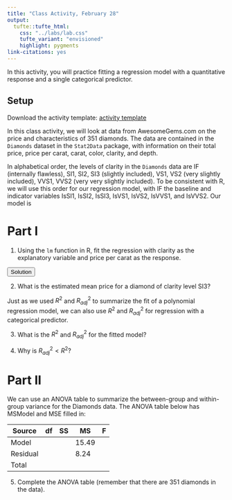 ```yaml
---
title: "Class Activity, February 28"
output: 
  tufte::tufte_html:
    css: "../labs/lab.css"
    tufte_variant: "envisioned"
    highlight: pygments
link-citations: yes
---
```


In this activity, you will practice fitting a regression model with a quantitative response and a single categorical predictor.

## Setup

Download the activity template: [activity template](https://sta112-s22.github.io/class_activities/ca_lecture_17_template.Rmd)

In this class activity, we will look at data from AwesomeGems.com on the price and characteristics of 351 diamonds. The data are contained in the `Diamonds` dataset in the `Stat2Data` package, with information on their total price, price per carat, carat, color, clarity, and depth. 

In alphabetical order, the levels of clarity in the `Diamonds` data are IF (internally flawless), SI1, SI2, SI3 (slightly included), VS1, VS2 (very slightly included), VVS1, VVS2 (very very slightly included). To be consistent with R, we will use this order for our regression model, with IF the baseline and indicator variables IsSI1, IsSI2, IsSI3, IsVS1, IsVS2, IsVVS1, and IsVVS2. Our model is

\begin{align}
\text{Price per carat} &= \beta_0 + \beta_1 \ \text{IsSI1} + \beta_2 \ \text{IsSI2} + \beta_3 \ \text{IsSI3} + \beta_4 \ \text{IsVS1} \\
& \hspace{1cm} + \beta_5 \ \text{IsVS2} + \beta_6 \ \text{IsVVS1} + \beta_7 \ \text{IsVVS2} + \varepsilon
\end{align}

# Part I

1. Using the `lm` function in R, fit the regression with clarity as the explanatory variable and price per carat as the response.

<SCRIPT>
function ShowAndHide(divid) {
    var x = document.getElementById(divid);
    if (x.style.display == 'none') {
        x.style.display = 'block';
    } else {
        x.style.display = 'none';
    }
}
</SCRIPT>

<BUTTON ONCLICK="ShowAndHide('q1_solution')">Solution</BUTTON>

<DIV ID="q1_solution" STYLE="display:none">
```r
diamond_lm <- lm(PricePerCt ~ Clarity, data = Diamonds)
summary(diamond_lm)
```
</DIV>


2. What is the estimated mean price for a diamond of clarity level SI3?

Just as we used $R^2$ and $R^2_{adj}$ to summarize the fit of a polynomial regression model, we can also use $R^2$ and $R^2_{adj}$ for regression with a categorical predictor.

3. What is the $R^2$ and $R^2_{adj}$ for the fitted model?

4. Why is $R^2_{adj} < R^2$?


# Part II

We can use an ANOVA table to summarize the between-group and within-group variance for the Diamonds data. The ANOVA table below has MSModel and MSE filled in:

| Source | df | SS | MS | F |
| --- | --- | --- | --- | --- |
| Model |  |  | 15.49 |  |
| Residual |  |  | 8.24 | |
| Total |   |  | | |

5. Complete the ANOVA table (remember that there are 351 diamonds in the data).
